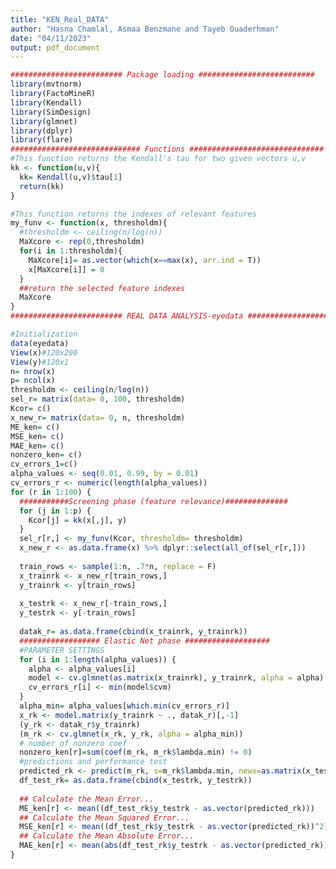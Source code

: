```yaml
---
title: "KEN_Real_DATA"
author: "Hasna Chamlal, Asmaa Benzmane and Tayeb Ouaderhman"
date: "04/11/2023"
output: pdf_document
---
```


```r
######################### Package loading ##########################
library(mvtnorm)
library(FactoMineR)
library(Kendall)
library(SimDesign)
library(glmnet)
library(dplyr) 
library(flare)
############################# Functions ############################## 
#This function returns the Kendall's tau for two given vectors u,v
kk <- function(u,v){
  kk= Kendall(u,v)$tau[1]
  return(kk)
}

#This function returns the indexes of relevant features
my_funv <- function(x, thresholdm){
  #thresholdm <- ceiling(n/log(n))
  MaXcore <- rep(0,thresholdm)
  for(i in 1:thresholdm){
    MaXcore[i]= as.vector(which(x==max(x), arr.ind = T))
    x[MaXcore[i]] = 0
  }
  ##return the selected feature indexes
  MaXcore
}
######################### REAL DATA ANALYSIS-eyedata #########################

#Initialization
data(eyedata)
View(x)#120x200
View(y)#120x1
n= nrow(x)
p= ncol(x)
thresholdm <- ceiling(n/log(n))
sel_r= matrix(data= 0, 100, thresholdm)
Kcor= c()
x_new_r= matrix(data= 0, n, thresholdm)
ME_ken= c()
MSE_ken= c()
MAE_ken= c()
nonzero_ken= c()
cv_errors_1=c()
alpha_values <- seq(0.01, 0.99, by = 0.01)
cv_errors_r <- numeric(length(alpha_values))
for (r in 1:100) {
  ###########Screening phase (feature relevance)##############
  for (j in 1:p) {
    Kcor[j] = kk(x[,j], y)
  }
  sel_r[r,] <- my_funv(Kcor, thresholdm= thresholdm)
  x_new_r <- as.data.frame(x) %>% dplyr::select(all_of(sel_r[r,]))
  
  train_rows <- sample(1:n, .7*n, replace = F)
  x_trainrk <- x_new_r[train_rows,]
  y_trainrk <- y[train_rows]
  
  x_testrk <- x_new_r[-train_rows,]
  y_testrk <- y[-train_rows]
  
  datak_r= as.data.frame(cbind(x_trainrk, y_trainrk))
  ################## Elastic Net phase ###################
  #PARAMETER SETTINGS
  for (i in 1:length(alpha_values)) {
    alpha <- alpha_values[i]
    model <- cv.glmnet(as.matrix(x_trainrk), y_trainrk, alpha = alpha)
    cv_errors_r[i] <- min(model$cvm)
  }
  alpha_min= alpha_values[which.min(cv_errors_r)]
  x_rk <- model.matrix(y_trainrk ~ ., datak_r)[,-1]
  (y_rk <- datak_r$y_trainrk)
  (m_rk <- cv.glmnet(x_rk, y_rk, alpha = alpha_min))
  # number of nonzero coef
  nonzero_ken[r]=sum(coef(m_rk, m_rk$lambda.min) != 0)
  #predictions and performance test
  predicted_rk <- predict(m_rk, s=m_rk$lambda.min, newx=as.matrix(x_testrk))
  df_test_rk= as.data.frame(cbind(x_testrk, y_testrk))
  
  ## Calculate the Mean Error...
  ME_ken[r] <- mean((df_test_rk$y_testrk - as.vector(predicted_rk)))
  ## Calculate the Mean Squared Error...
  MSE_ken[r] <- mean((df_test_rk$y_testrk - as.vector(predicted_rk))^2)
  ## Calculate the Mean Absolute Error...
  MAE_ken[r] <- mean(abs(df_test_rk$y_testrk - as.vector(predicted_rk)))
}

```




